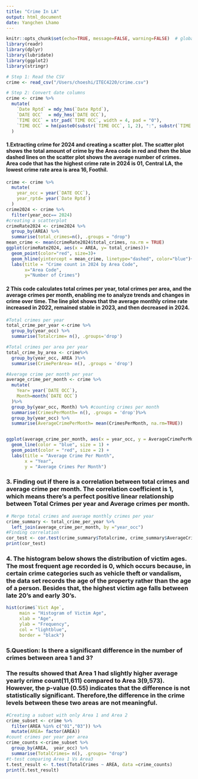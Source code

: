 ```yaml
---
title: "Crime In LA"
output: html_document
date: Yangchen Lhamo
---
```


```r
knitr::opts_chunk$set(echo=TRUE, message=FALSE, warning=FALSE)  # global defaults
library(readr)
library(dplyr)
library(lubridate)
library(ggplot2)
library(stringr)

# Step 1: Read the CSV
crime <- read_csv("/Users/choeshi/ITEC4220/crime.csv")

# Step 2: Convert date columns
crime <- crime %>%
  mutate(
    `Date Rptd` = mdy_hms(`Date Rptd`),
    `DATE OCC`  = mdy_hms(`DATE OCC`),
    `TIME OCC` = str_pad(`TIME OCC`, width = 4, pad = "0"),
    `TIME OCC` = hm(paste0(substr(`TIME OCC`, 1, 2), ":", substr(`TIME OCC`, 3, 4)))
  )
```
#### 1.Extracting crime for 2024 and creating a scatter plot. The scatter plot shows the total amount of crime by the Area code in red and then the blue dashed lines on the scatter plot shows the average number of crimes. Area code that has the highest crime rate in 2024 is 01, Central LA, the lowest crime rate area is area 16, Foothil. 
```r
crime <- crime %>%
  mutate(
    year_occ = year(`DATE OCC`),
    year_rptd= year(`Date Rptd`)
  )
crime2024 <- crime %>%
  filter(year_occ== 2024)
#creating a scatterplot
crimeRate2024 <- crime2024 %>%
  group_by(AREA) %>%
  summarise(total_crimes=n(), .groups = "drop")
mean_crime <- mean(crimeRate2024$total_crimes, na.rm = TRUE)
ggplot(crimeRate2024, aes(x = AREA, y= total_crimes))+
  geom_point(color="red", size=3)+
  geom_hline(yintercept = mean_crime, linetype="dashed", color="blue")+
  labs(title = "Crime count in 2024 by Area Code",
       x="Area Code",
       y="Number of Crimes")
```

#### 2 This code calculates total crimes per year, total crimes per area, and the average crimes per month, enabling me to analyze trends and changes in crime over time. The line plot shows that the average monthly crime rate increased in 2022, remained stable in 2023, and then decreased in 2024.
```r
#Total crimes per year
total_crime_per_year <-crime %>%
  group_by(year_occ) %>%
  summarise(Totalcrime= n(), .groups='drop')

#Total crimes per area per year 
total_crime_by_area <- crime%>%
  group_by(year_occ, AREA )%>%
  summarise(CrimePerArea= n(), .groups = 'drop')

#Average crime per month per year 
average_crime_per_month <- crime %>%
  mutate(
    Year= year(`DATE OCC`),
    Month=month(`DATE OCC`)
  )%>%
  group_by(year_occ, Month) %>% #counting crimes per month
  summarise(CrimesPerMonth= n(), .groups = 'drop')%>%
  group_by(year_occ) %>%
  summarise(AverageCrimePerMonth= mean(CrimesPerMonth, na.rm=TRUE))


ggplot(average_crime_per_month, aes(x = year_occ, y = AverageCrimePerMonth)) +
  geom_line(color = "blue", size = 1) +
  geom_point(color = "red", size = 2) +
  labs(title = "Average Crime Per Month",
       x = "Year",
       y = "Average Crimes Per Month")
```

### 3. Finding out if there is a correlation between total crimes and average crime per month. The correlation coefficient is 1, which means there's a perfect positive linear relationship between Total Crimes per year and Average crimes per month.
```r
# Merge total crimes and average monthly crimes per year
crime_summary <- total_crime_per_year %>%
  left_join(average_crime_per_month, by ="year_occ")
#Finding correlation
cor_test <- cor.test(crime_summary$Totalcrime, crime_summary$AverageCrimePerMonth)
print(cor_test)
```

### 4. The histogram below shows the distribution of victim ages. The most frequent age recorded is 0, which occurs because, in certain crime categories such as vehicle theft or vandalism, the data set records the age of the property rather than the age of a person. Besides that, the highest victim age falls between late 20's and early 30's.
```r
hist(crime$`Vict Age`,
     main = "Histogram of Victim Age",
     xlab = "Age",
     ylab = "Frequency",
     col = "lightblue",
     border = "black")

```

### 5.Question: Is there a significant difference in the number of crimes between area 1 and 3?
### The results showed that Area 1 had slightly higher average yearly crime count(11,611) compared to Area 3(9,573). However, the p-value (0.55) indicates that the difference is not statistically significant. Therefore,the difference in the crime levels between these two areas are not meaningful.
```r
#Creating a subset with only Area 1 and Area 2
crime_subset <- crime %>%
  filter(AREA %in% c("01","03")) %>%
  mutate(AREA= factor(AREA))
#count crimes per year per area
crime_counts <-crime_subset %>%
  group_by(AREA,  year_occ) %>%
  summarise(TotalCrimes= n(), .groups= "drop")
#t-test comparing Area 1 Vs Area3
t.test_result <- t.test(TotalCrimes ~ AREA, data =crime_counts)
print(t.test_result)
```

